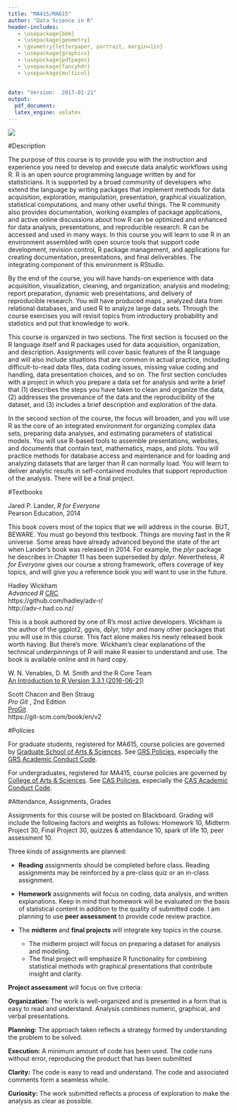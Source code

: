 ---
title: "MA415/MA615"
author: "Data Science in R"
header-includes:
   - \usepackage{bbm}
   - \usepackage{geometry}
   - \geometry{letterpaper, portrait, margin=1in}
   - \usepackage{graphicx}
   - \usepackage{pdfpages}
   - \usepackage{fancyhdr}
   - \usepackage{multicol}
  
   
date: "Version:  2017-01-21"
output: 
  pdf_document:
  latex_engine: xelatex
---
\pagestyle{fancy}

\rhead{}

\lfoot{MA415\\MA615 / Spring 2017}
\rfoot{Version: 2017-01-21}

\setlength{\columnsep}{3cm}



![](table.png)

 


#Description

The purpose of this course is to provide you with the instruction and experience you need to develop and execute data analytic workflows using R. R is an open source programming language written by and for statisticians.  It is supported by a broad community of developers who extend the language by writing packages that implement methods for data acquisition, exploration, manipulation, presentation, graphical visualization, statistical computations, and many other useful things.  The R community also provides documentation, working examples of package applications, and active online discussions about how R can be optimized and enhanced  for data analysis, presentations, and reproducible research. R can be accessed and used in many ways.  In this course you will learn to use R in an environment assembled with open source tools that support code development, revision control, R package management, and applications for creating documentation, presentations, and final deliverables.  The integrating component of this environment is RStudio.  

By the end of the course, you will have hands-on experience with data acquisition, visualization, cleaning, and organization; analysis and modeling; report preparation, dynamic web presentations, and delivery of reproducible research. You will have produced maps , analyzed data from relational databases, and used R to analyze large data sets.  Through the course exercises you will revisit topics from introductory  probability and statistics and put that knowledge to work.  

This course is organized in two sections.  The first section is focused on the R language itself and R packages used for data acquisition, organization, and description.   Assignments will cover basic features of the R language and will also include situations that are common in actual practice, including difficult-to-read data files, data coding issues, missing value coding and handling, data presentation choices, and so on.  The first section concludes with a project in which you prepare a data set for analysis and write a brief that (1) describes the steps you have taken to clean and organize the data, (2) addresses the provenance of the data and the reproducibility of the dataset, and (3) includes a brief description and exploration of the data.  


In the second section of the course, the focus will broaden, and you will use R as the core of an integrated environment for organizing complex data sets, preparing data analyses, and estimating parameters of statistical models. You will use R-based tools to  assemble presentations, websites, and documents that contain text, mathematics, maps, and plots. You will practice methods for database access and maintenance and for loading and analyzing datasets that are larger than R can normally load.  You will learn to deliver analytic results in self-contained modules that support reproduction of the analysis. There will be a final project.  



#Textbooks

Jared P. Lander, _R for Everyone_  
Pearson Education, 2014  

This book covers most of the topics that we will address in the course.  BUT, BEWARE.  You must go beyond this textbook.  Things are moving fast  in the R universe.  Some areas have already advanced beyond the state of the art when Lander's book was released in 2014.  For example, the *plyr* package he describes in Chapter 11 has been superseded by *dplyr*. Nevertheless, _R for Everyone_ gives our course a strong framework, offers coverage of key topics, and will give you a reference book you will want to use in the future.  

\vspace{.1in}

Hadley Wickham  
_Advanced R_
[CRC](https://www.crcpress.com/product/isbn/9781466586963)  
https://github.com/hadley/adv-r/  
http://adv-r.had.co.nz/  

This is a book authored by one of R's most active developers. Wickham is the author of the ggplot2, ggvis, dplyr, tidyr and many other packages that you will use in this course. This fact alone makes his newly released book worth having. But there's more. Wickham's clear explanations of the technical underpinnings of R will make R easier to understand and use.  The book is available online and in hard copy.

\vspace{.1in}

W. N. Venables, D. M. Smith and the R Core Team  
[An Introduction to R Version 3.3.1 (2016-06-21)](https://cran.r-project.org/)


\vspace{.1in}

Scott Chacon and Ben Straug  
_Pro Git_ , 2nd Edition  
[ProGit](https://git-scm.com/book/en/v2)  
https://git-scm.com/book/en/v2  



#Policies

For graduate students, registered for MA615,
course policies are governed by 
[Graduate School of Arts & Sciences](http://www.bu.edu/academics/grs/). 
See 
[GRS Policies](http://www.bu.edu/academics/grs/policies/), 
especially the 
[GRS Academic Conduct Code](http://bit.ly/1TSFr57).

For undergraduates, registered for MA415, 
course policies are governed by 
[College of Arts & Sciences](http://www.bu.edu/academics/cas/).
See 
[CAS Policies](http://www.bu.edu/academics/cas/policies/), 
especially the 
[CAS Academic Conduct Code](http://bit.ly/1TpMSS7).

\newpage

#Attendance, Assignments, Grades

Assignments for this course will be posted on Blackboard. 
Grading will include the following factors and weights as follows: Homework 10, Midterm Project 30, Final Project 30, quizzes & attendance 10, spark of life 10, peer assessment 10.

\vspace{.2in}

Three kinds of assignments are planned:

* __Reading__ assignments should be completed before class. Reading assignments may be reinforced by a pre-class quiz or an in-class assignment.  

* __Homework__ assignments will focus on coding, data analysis, and written explanations.  Keep in mind that homework will be evaluated on the basis of statistical content in addition to the quality of submitted code. I am planning to use  __peer assessment__ to provide code review practice.

* The __midterm__ and __final projects__ will integrate key topics in the course.
    + The midterm project will focus on preparing a dataset for analysis and modeling.   
    + The final project will emphasize R functionality for combining statistical methods with graphical presentations that contribute insight and clarity.   


\vspace{.2in}

__Project assessment__ will focus on five criteria:


__Organization:__ The work is well-organized and is presented in a form that is easy to read and understand. Analysis combines numeric, graphical, and verbal presentations.

__Planning:__  The approach taken reflects a strategy formed by understanding the problem to be solved.

__Execution:__  A minimum amount of code has been used.  The code runs without error, reproducing the product that has been submitted

__Clarity:__ The code is easy to read and understand. The code and associated comments form a seamless whole.

__Curiosity:__ The work submitted reflects a process of exploration to make the analysis as clear as possible.











